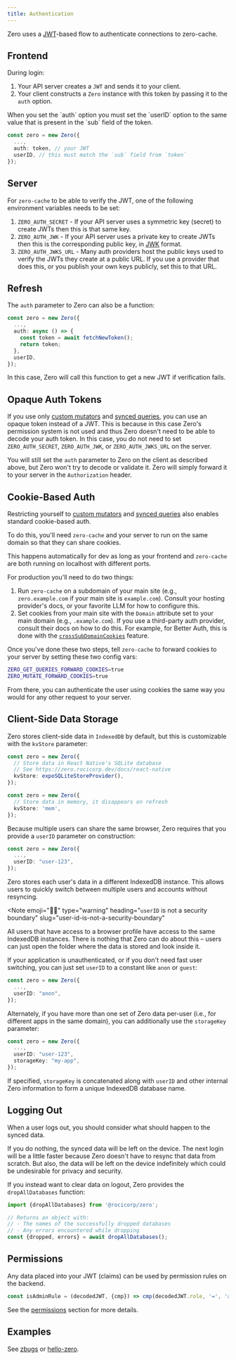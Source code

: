 ```yaml
---
title: Authentication
---
```


Zero uses a [JWT](https://jwt.io/)-based flow to authenticate connections to zero-cache.

## Frontend

During login:

1. Your API server creates a `JWT` and sends it to your client.
2. Your client constructs a `Zero` instance with this token by passing it to the `auth` option.

<Note type="note" slug="user-id">
  When you set the `auth` option you must set the `userID` option to the same
  value that is present in the `sub` field of the token.
</Note>

```ts
const zero = new Zero({
  ...,
  auth: token, // your JWT
  userID, // this must match the `sub` field from `token`
});
```

## Server

For `zero-cache` to be able to verify the JWT, one of the following environment variables needs to be set:

1. `ZERO_AUTH_SECRET` - If your API server uses a symmetric key (secret) to create JWTs then this is that same key.
2. `ZERO_AUTH_JWK` - If your API server uses a private key to create JWTs then this is the corresponding public key, in [JWK](https://datatracker.ietf.org/doc/html/rfc7517) format.
3. `ZERO_AUTH_JWKS_URL` - Many auth providers host the public keys used to verify the JWTs they create at a public URL. If you use a provider that does this, or you publish your own keys publicly, set this to that URL.

## Refresh

The `auth` parameter to Zero can also be a function:

```ts
const zero = new Zero({
  ...,
  auth: async () => {
    const token = await fetchNewToken();
    return token;
  },
  userID,
});
```

In this case, Zero will call this function to get a new JWT if verification fails.

## Opaque Auth Tokens

If you use only [custom mutators](/docs/custom-mutators) and [synced queries](/docs/synced-queries), you can use an opaque token instead of a JWT. This is because in this case Zero's permission system is not used and thus Zero doesn't need to be able to decode your auth token. In this case, you do not need to set `ZERO_AUTH_SECRET`, `ZERO_AUTH_JWK`, or `ZERO_AUTH_JWKS_URL` on the server.

You will still set the `auth` parameter to Zero on the client as described above, but Zero won't try to decode or validate it. Zero will simply forward it to your server in the `Authorization` header.

## Cookie-Based Auth

Restricting yourself to [custom mutators](/docs/custom-mutators) and [synced queries](/docs/synced-queries) also enables standard cookie-based auth.

To do this, you'll need `zero-cache` and your server to run on the same domain so that they can share cookies.

This happens automatically for dev as long as your frontend and `zero-cache` are both running on localhost with different ports.

For production you'll need to do two things:

1. Run `zero-cache` on a subdomain of your main site (e.g., `zero.example.com` if your main site is `example.com`). Consult your hosting provider's docs, or your favorite LLM for how to configure this.
2. Set cookies from your main site with the `Domain` attribute set to your main domain (e.g., `.example.com`). If you use a third-party auth provider, consult their docs on how to do this. For example, for Better Auth, this is done with the [`crossSubDomainCookies`](https://www.better-auth.com/docs/concepts/cookies#cross-subdomain-cookies) feature.

Once you've done these two steps, tell `zero-cache` to forward cookies to your server by setting these two config vars:

```bash
ZERO_GET_QUERIES_FORWARD_COOKIES=true
ZERO_MUTATE_FORWARD_COOKIES=true
```

From there, you can authenticate the user using cookies the same way you would for any other request to your server.

## Client-Side Data Storage

Zero stores client-side data in `IndexedDB` by default, but this is customizable with the `kvStore` parameter:

```ts
const zero = new Zero({
  // Store data in React Native's SQLite database
  // See https://zero.rocicorp.dev/docs/react-native
  kvStore: expoSQLiteStoreProvider(),
});

const zero = new Zero({
  // Store data in memory, it disappears on refresh
  kvStore: 'mem',
});
```

Because multiple users can share the same browser, Zero requires that you provide a `userID` parameter on construction:

```ts
const zero = new Zero({
  ...,
  userID: "user-123",
});
```

Zero stores each user's data in a different IndexedDB instance. This allows users to quickly switch between multiple users and accounts without resyncing.

<Note
  emoji="🧑‍🏫"
  type="warning"
  heading="`userID` is not a security boundary"
  slug="user-id-is-not-a-security-boundary"
>
  All users that have access to a browser profile have access to the same
  IndexedDB instances. There is nothing that Zero can do about this – users can
  just open the folder where the data is stored and look inside it.
</Note>

If your application is unauthenticated, or if you don't need fast user switching, you can just set `userID` to a constant like `anon` or `guest`:

```ts
const zero = new Zero({
  ...,
  userID: "anon",
});
```

Alternately, if you have more than one set of Zero data per-user (i.e., for different apps in the same domain), you can additionally use the `storageKey` parameter:

```ts
const zero = new Zero({
  ...,
  userID: "user-123",
  storageKey: "my-app",
});
```

If specified, `storageKey` is concatenated along with `userID` and other internal Zero information to form a unique IndexedDB database name.

<ImageLightbox
  src="/images/auth/indexeddb.png"
  caption="Zero's IndexedDB databases are prefixed with 'rep' or 'replicache' because ... well because we haven't fixed this yet."
/>

## Logging Out

When a user logs out, you should consider what should happen to the synced data.

If you do nothing, the synced data will be left on the device. The next login will be a little faster because Zero doesn't have to resync that data from scratch. But also, the data will be left on the device indefinitely which could be undesirable for privacy and security.

If you instead want to clear data on logout, Zero provides the `dropAllDatabases` function:

```ts
import {dropAllDatabases} from '@rocicorp/zero';

// Returns an object with:
// - The names of the successfully dropped databases
// - Any errors encountered while dropping
const {dropped, errors} = await dropAllDatabases();
```

## Permissions

Any data placed into your JWT (claims) can be used by permission rules on the backend.

```ts
const isAdminRule = (decodedJWT, {cmp}) => cmp(decodedJWT.role, '=', 'admin');
```

See the [permissions](/docs/permissions) section for more details.

## Examples

See [zbugs](/docs/samples#zbugs) or [hello-zero](/docs/samples#hello-zero).
